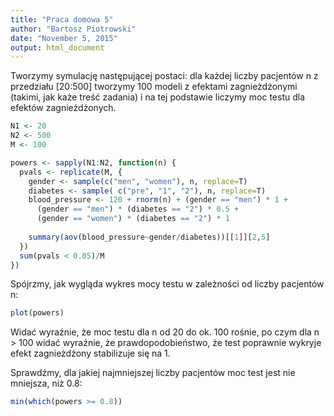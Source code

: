 ```yaml
---
title: "Praca domowa 5"
author: "Bartosz Piotrowski"
date: "November 5, 2015"
output: html_document
---
```


Tworzymy symulację następującej postaci: dla każdej liczby pacjentów n z przedziału [20:500] tworzymy 100 modeli z efektami zagnieżdżonymi (takimi, jak każe treść zadania) i na tej podstawie liczymy moc testu dla efektów zagnieżdżonych. 
```r
N1 <- 20
N2 <- 500
M <- 100

powers <- sapply(N1:N2, function(n) {
  pvals <- replicate(M, {
    gender <- sample(c("men", "women"), n, replace=T)
    diabetes <- sample( c("pre", "1", "2"), n, replace=T)
    blood_pressure <- 120 + rnorm(n) + (gender == "men") * 1 + 
      (gender == "men") * (diabetes == "2") * 0.5 +
      (gender == "women") * (diabetes == "2") * 1
    
    summary(aov(blood_pressure~gender/diabetes))[[1]][2,5]
  })
  sum(pvals < 0.05)/M
})
```

Spójrzmy, jak wygląda wykres mocy testu w zależności od liczby pacjentów n:
```r
plot(powers)
```
Widać wyraźnie, że moc testu dla n od 20 do ok. 100 rośnie, po czym dla n > 100 widać wyraźnie, że prawdopodobieństwo, że test poprawnie wykryje efekt zagnieżdżony stabilizuje się na 1.


Sprawdźmy, dla jakiej najmniejszej liczby pacjentów moc test jest nie mniejsza, niż 0.8:
```r
min(which(powers >= 0.8))
```


